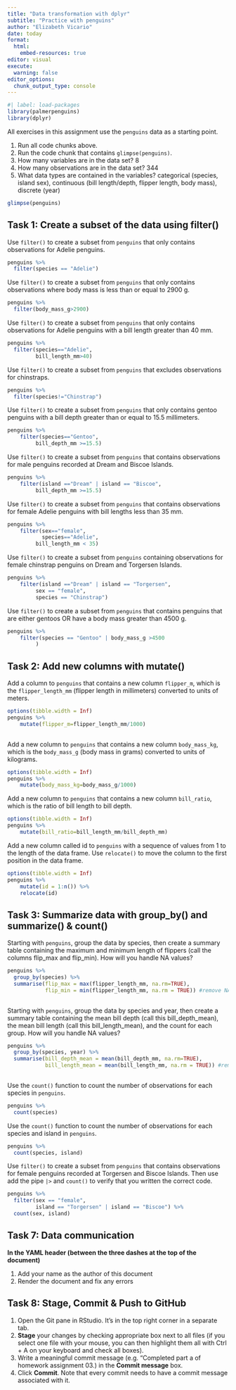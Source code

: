 ```yaml
---
title: "Data transformation with dplyr"
subtitle: "Practice with penguins"
author: "Elizabeth Vicario"
date: today
format:
  html:
    embed-resources: true
editor: visual
execute:
  warning: false
editor_options: 
  chunk_output_type: console
---
```


```r
#| label: load-packages
library(palmerpenguins)
library(dplyr)
```

All exercises in this assignment use the `penguins` data as a starting point.

1.  Run all code chunks above.
2.  Run the code chunk that contains `glimpse(penguins)`.
3.  How many variables are in the data set? 8
4.  How many observations are in the data set? 344
5.  What data types are contained in the variables? categorical (species, island sex), continuous (bill length/depth, flipper length, body mass), discrete (year)

```r
glimpse(penguins)
```

## Task 1: Create a subset of the data using filter()

Use `filter()` to create a subset from `penguins` that only contains observations for Adelie penguins.

```r
penguins %>% 
  filter(species == "Adelie")
```

Use `filter()` to create a subset from `penguins` that only contains observations where body mass is less than or equal to 2900 g.

```r
penguins %>% 
  filter(body_mass_g>2900)
```

Use `filter()` to create a subset from `penguins` that only contains observations for Adelie penguins with a bill length greater than 40 mm.

```r
penguins %>% 
  filter(species=="Adelie",
         bill_length_mm>40)
```

Use `filter()` to create a subset from `penguins` that excludes observations for chinstraps.

```r
penguins %>% 
  filter(species!="Chinstrap")
```

Use `filter()` to create a subset from `penguins` that only contains gentoo penguins with a bill depth greater than or equal to 15.5 millimeters.

```r
penguins %>% 
    filter(species=="Gentoo",
         bill_depth_mm >=15.5)
```

Use `filter()` to create a subset from `penguins` that contains observations for male penguins recorded at Dream and Biscoe Islands.

```r
penguins %>% 
    filter(island =="Dream" | island == "Biscoe",
         bill_depth_mm >=15.5)
```

Use `filter()` to create a subset from `penguins` that contains observations for female Adelie penguins with bill lengths less than 35 mm.

```r
penguins %>% 
    filter(sex=="female",
           species=="Adelie",
         bill_length_mm < 35)
```

Use `filter()` to create a subset from `penguins` containing observations for female chinstrap penguins on Dream and Torgersen Islands.

```r
penguins %>% 
    filter(island =="Dream" | island == "Torgersen",
         sex == "female",
         species == "Chinstrap")
```

Use `filter()` to create a subset from `penguins` that contains penguins that are either gentoos OR have a body mass greater than 4500 g.

```r
penguins %>% 
    filter(species == "Gentoo" | body_mass_g >4500
         )
```

## Task 2: Add new columns with mutate()

Add a column to `penguins` that contains a new column `flipper_m`, which is the `flipper_length_mm` (flipper length in millimeters) converted to units of meters.

```r
options(tibble.width = Inf)
penguins %>% 
    mutate(flipper_m=flipper_length_mm/1000)
      
```

Add a new column to `penguins` that contains a new column `body_mass_kg`, which is the `body_mass_g` (body mass in grams) converted to units of kilograms.

```r
options(tibble.width = Inf)
penguins %>% 
    mutate(body_mass_kg=body_mass_g/1000)
```

Add a new column to `penguins` that contains a new column `bill_ratio`, which is the ratio of bill length to bill depth.

```r
options(tibble.width = Inf)
penguins %>% 
    mutate(bill_ratio=bill_length_mm/bill_depth_mm)
```

Add a new column called id to `penguins` with a sequence of values from 1 to the length of the data frame. Use `relocate()` to move the column to the first position in the data frame.

```r
options(tibble.width = Inf)
penguins %>% 
    mutate(id = 1:n()) %>% 
    relocate(id)
```

##  Task 3: Summarize data with group_by() and summarize() & count()

Starting with `penguins`, group the data by species, then create a summary table containing the maximum and minimum length of flippers (call the columns flip_max and flip_min). How will you handle NA values?

```r

penguins %>%
  group_by(species) %>% 
  summarise(flip_max = max(flipper_length_mm, na.rm=TRUE),
            flip_min = min(flipper_length_mm, na.rm = TRUE)) #remove NA values
  
```

Starting with `penguins`, group the data by species and year, then create a summary table containing the mean bill depth (call this bill_depth_mean), the mean bill length (call this bill_length_mean), and the count for each group. How will you handle NA values?

```r

penguins %>%
  group_by(species, year) %>% 
  summarise(bill_depth_mean = mean(bill_depth_mm, na.rm=TRUE),
            bill_length_mean = mean(bill_length_mm, na.rm = TRUE)) #remove NA values
  
```

Use the `count()` function to count the number of observations for each species in `penguins`.

```r

penguins %>%
  count(species)
```

Use the `count()` function to count the number of observations for each species and island in `penguins`.

```r

penguins %>%
  count(species, island)
```

Use `filter()` to create a subset from `penguins` that contains observations for female penguins recorded at Torgersen and Biscoe Islands. Then use add the pipe `|>` and `count()` to verify that you written the correct code.

```r

penguins %>%
  filter(sex == "female",
         island == "Torgersen" | island == "Biscoe") %>% 
  count(sex, island)
```

## Task 7: Data communication

**In the YAML header (between the three dashes at the top of the document)**

1.  Add your name as the author of this document
2.  Render the document and fix any errors

## Task 8: Stage, Commit & Push to GitHub

1.  Open the Git pane in RStudio. It's in the top right corner in a separate tab.
2.  **Stage** your changes by checking appropriate box next to all files (if you select one file with your mouse, you can then highlight them all with Ctrl + A on your keyboard and check all boxes).
3.  Write a meaningful commit message (e.g. "Completed part a of homework assignment 03.) in the **Commit message** box.
4.  Click **Commit**. Note that every commit needs to have a commit message associated with it.
